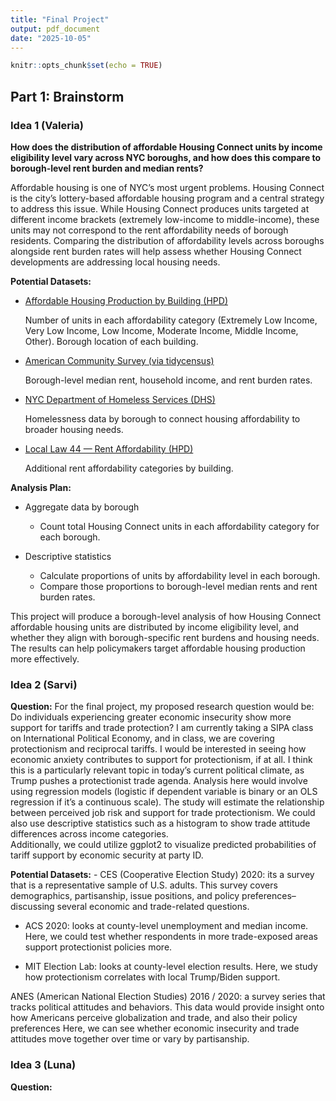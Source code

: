 ```yaml
---
title: "Final Project"
output: pdf_document
date: "2025-10-05"
---
```


```r
knitr::opts_chunk$set(echo = TRUE)
```

## Part 1: Brainstorm

### Idea 1 (Valeria)

**How does the distribution of affordable Housing Connect units by income eligibility level vary across NYC boroughs, and how does this compare to borough-level rent burden and median rents?**

Affordable housing is one of NYC’s most urgent problems. Housing Connect is the city’s lottery-based affordable housing program and a central strategy to address this issue. While Housing Connect produces units targeted at different income brackets (extremely low-income to middle-income), these units may not correspond to the rent affordability needs of borough residents. Comparing the distribution of affordability levels across boroughs alongside rent burden rates will help assess whether Housing Connect developments are addressing local housing needs.

**Potential Datasets:**

* [Affordable Housing Production by Building (HPD)](https://data.cityofnewyork.us/Housing-Development/Affordable-Housing-Production-by-Building/hg8x-zxpr/about_data)

  Number of units in each affordability category (Extremely Low Income, Very Low Income, Low Income, Moderate Income, Middle Income, Other).
  Borough location of each building.

* [American Community Survey (via tidycensus)](https://walker-data.com/tidycensus/)

  Borough-level median rent, household income, and rent burden rates.

* [NYC Department of Homeless Services (DHS)](https://data.cityofnewyork.us/Social-Services/Individual-Census-by-Borough-Community-District-an/veav-vj3r/about_data)

  Homelessness data by borough to connect housing affordability to broader housing needs.

* [Local Law 44 — Rent Affordability (HPD)](https://data.cityofnewyork.us/Housing-Development/Local-Law-44-Rent-Affordability/93d2-wh7s/about_data)

  Additional rent affordability categories by building.
  
**Analysis Plan:**

- Aggregate data by borough

  - Count total Housing Connect units in each affordability category for each borough.

- Descriptive statistics

  - Calculate proportions of units by affordability level in each borough.
  - Compare those proportions to borough-level median rents and rent burden rates.


This project will produce a borough-level analysis of how Housing Connect affordable housing units are distributed by income eligibility level, and whether they align with borough-specific rent burdens and housing needs. The results can help policymakers target affordable housing production more effectively.




### Idea 2 (Sarvi)

**Question:**
For the final project, my proposed research question would be: Do individuals experiencing greater economic insecurity show more support for tariffs and trade protection? 
I am currently taking a SIPA class on International Political Economy, and in class, we are covering protectionism and reciprocal tariffs. I would be interested in seeing how economic anxiety contributes to support for protectionism, if at all. I think this is a particularly relevant topic in today's current political climate, as Trump pushes a protectionist trade agenda. 
Analysis here would involve using regression models (logistic if dependent variable is binary or an OLS regression if it's a continuous scale). The study will estimate the relationship between perceived job risk and support for trade protectionism. We could also use descriptive statistics such as a histogram to show trade attitude differences across income categories.  
Additionally, we could utilize ggplot2 to visualize predicted probabilities of tariff support by economic security at party ID. 

**Potential Datasets:**
- CES (Cooperative Election Study) 2020: its a survey that is a representative sample of U.S. adults. This survey covers demographics, partisanship, issue positions, and policy preferences--discussing several economic and trade-related questions. 

- ACS 2020: looks at county-level unemployment and median income. Here, we could test whether respondents in more trade-exposed areas support protectionist policies more.

- MIT Election Lab: looks at county-level election results. Here, we study how protectionism correlates with local Trump/Biden support. 

ANES (American National Election Studies) 2016 / 2020: a survey series that tracks political attitudes and behaviors. This data would provide insight onto how Americans perceive globalization and trade, and also their policy preferences Here, we can see whether economic insecurity and trade attitudes move together over time or vary by partisanship. 


### Idea 3 (Luna)

**Question:**
